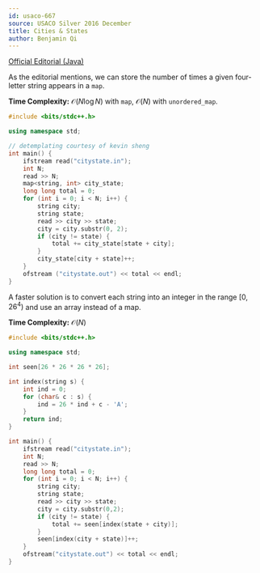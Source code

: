 ```yaml
---
id: usaco-667
source: USACO Silver 2016 December
title: Cities & States
author: Benjamin Qi
---
```


[Official Editorial (Java)](http://www.usaco.org/current/data/sol_citystate_silver_dec16.html)

<LanguageSection>

<JavaSection></JavaSection>

<CPPSection>

As the editorial mentions, we can store the number of times a given four-letter string appears in a `map`.

**Time Complexity:** $\mathcal{O}(N\log N)$ with `map`, $\mathcal{O}(N)$ with `unordered_map`.

```cpp
#include <bits/stdc++.h>

using namespace std;

// detemplating courtesy of kevin sheng
int main() {
	ifstream read("citystate.in");
	int N;
	read >> N;
	map<string, int> city_state;
	long long total = 0;
	for (int i = 0; i < N; i++) {
		string city;
		string state;
		read >> city >> state;
		city = city.substr(0, 2);
		if (city != state) {
			total += city_state[state + city];
		}
		city_state[city + state]++;
	}
	ofstream ("citystate.out") << total << endl;
}
```

A faster solution is to convert each string into an integer in the range $[0,26^4)$ and use an array instead of a map.

**Time Complexity:** $\mathcal{O}(N)$

```cpp
#include <bits/stdc++.h>

using namespace std;

int seen[26 * 26 * 26 * 26];

int index(string s) {
	int ind = 0;
	for (char& c : s) {
		ind = 26 * ind + c - 'A';
	}
	return ind;
}

int main() {
	ifstream read("citystate.in");
	int N;
	read >> N;
	long long total = 0;
	for (int i = 0; i < N; i++) {
		string city;
		string state;
		read >> city >> state;
		city = city.substr(0,2);
		if (city != state) {
			total += seen[index(state + city)];
		}
		seen[index(city + state)]++;
	}
	ofstream("citystate.out") << total << endl;
}
```

</CPPSection>

</LanguageSection>

